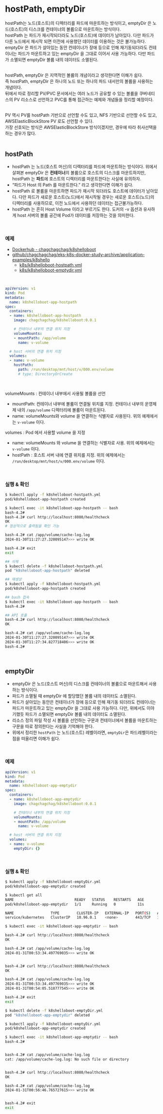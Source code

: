 
# hostPath, emptyDir
hostPath는 노드(호스트)의 디렉터리를 파드에 마운트하는 방식이고, emptyDir 은 노드(호스트)의 디스크를 컨테이너의 볼륨으로 마운트하는 방식이다.<br/>
hostPath 는 파드가 재시작되더라도 노드(호스트)에 데이터가 남아있다. 다만 파드가 다른 노드에서 재시작 되면 이전에 사용했던 데이터를 이용하는 것은 불가능하다.<br/>
emptyDir 은 파드가 살아있는 동안 컨테이너가 장애 등으로 인해 재기동되더라도 컨테이너는 파드가 마운트하고 있는 emptyDir 을 그대로 이어서 사용 가능하다. 다만 파드가 소멸되면 emptyDir 볼륨 내의 데이터도 소멸된다.<br/>
<br/>

hostPath, emptyDir 은 지역적인 볼륨의 개념이라고 생각한다면 이해가 쉽다.<br/> 
즉 hostPath, emptyDir 은 하나의 노드 또는 하나의 파드 내서만의 볼륨을 사용하는 개념이다.<br/>
뒤에서 따로 정리할 PV/PVC 문서에서는 여러 노드가 공유할 수 있는 볼륨을 쿠버네티스의 PV 리소스로 선언하고 PVC를 통해 접근하는 예제와 개념들을 정리할 예정이다.<br/>
<br/>

PV 역시 PV를 hostPath 기반으로 선언할 수도 있고, NFS 기반으로 선언할 수도 있고, AWSElasticBlockStore PV 로도 선언할 수 있다.<br/>
가장 선호되는 방식은 AWSElasticBlockStore 방식이겠지만, 경우에 따라 취사선택을 하는 경우가 많다.<br/>
<br/>

## hostPath
- hostPath 는 노드(호스트 머신)의 디렉터리를 파드에 마운트하는 방식이다. 위에서 살펴본 emptyDir 은 **컨테이너**의 볼륨으로 호스트의 디스크를 마운트하지만, hostPath 는 **파드**에 호스트의 디렉터리를 마운트한다는 사실에 유의하자.
- “파드가 Host 의 Path 를 마운트한다.” 라고 생각한다면 이해가 쉽다.
- hostPath 로 볼륨을 마운트하면 파드가 재시작 되더라도 호스트에 데이터가 남아있다. 다만 파드가 새로운 호스트(노드)에서 재시작될 경우는 새로운 호스트(노드)의 디렉터리를 사용하므로, 이전 노드에서 사용하던 데이터는 접근불가능하다.
- hostPath 는 흔히 Host Volume 이라고 부르기도 한다. 도커의 -v 옵션과 유사하게 host 서버의 볼륨 공간에 Pod가 데이터를 저장하는 것을 의미한다.
<br/>

### 예제
- [Dockerhub - chagchagchag/k8shelloboot](https://hub.docker.com/repository/docker/chagchagchag/k8shelloboot/general)
- [github/chagchagchag/eks-k8s-docker-study-archive/application-examples/k8shello](https://github.com/chagchagchag/eks-k8s-docker-study-archive/tree/main/application-examples/k8shello)
  - [k8s/k8shelloboot-hostpath.yml](https://github.com/chagchagchag/eks-k8s-docker-study-archive/blob/main/application-examples/k8shello/k8s/k8shelloboot-hostpath.yml)
  - [k8s/k8shelloboot-emptydir.yml](https://github.com/chagchagchag/eks-k8s-docker-study-archive/blob/main/application-examples/k8shello/k8s/k8shelloboot-emptydir.yml)
<br/>

```yaml filename="k8shelloboot-hostpath.yml" {3} copy
apiVersion: v1
kind: Pod
metadata:
  name: k8shelloboot-app-hostpath
spec:
  containers:
  - name: k8shelloboot-app-hostpath
    image: chagchagchag/k8shelloboot:0.0.1

    # 컨테이너 내부의 연결 위치 지정
    volumeMounts:
    - mountPath: /app/volume
      name: v-volume

  # host 서버의 연결 위치 지정
  volumes:
  - name: v-volume
    hostPath:
      path: /run/desktop/mnt/host/v/000.env/volume
      # type: DirectoryOrCreate
```
<br/>

volumeMounts : 컨테이너 내부에서 사용될 볼륨을 선언

- mountPath: 컨테이너 내부에 볼륨이 연결될 위치를 지정. 컨테이너 내부의 운영체제 내의 `/app/volume` 디렉터리에 볼륨이 마운트된다.
- name: volumeMounts와 volume 을 연결하는 식별자로 사용된다. 위의 예제에서는 `v-volume` 이다.

volumes : Pod 에서 사용할 volume 을 지정

- name: volumeMounts 와 volume 을 연결하는 식별자로 사용. 위의 예제에서는 `v-volume` 이다.
- hostPath : 호스트 서버 내에 연결 위치를 지정. 위의 예제에서는 `/run/desktop/mnt/host/v/000.env/volume` 이다.
<br/>

### 실행 & 확인
```bash filename="bash" {3} copy
$ kubectl apply -f k8shelloboot-hostpath.yml
pod/k8shelloboot-app-hostpath created

$ kubectl exec -it k8shelloboot-app-hostpath -- bash
bash-4.2#
bash-4.2# curl http://localhost:8080/healthcheck
OK
# 정상적으로 출력됨을 확인 가능

bash-4.2# cat /app/volume/cache-log.log
2024-01-30T11:27:27.320095147>>> write OK

bash-4.2# exit
exit

## 삭제
$ kubectl delete -f k8shelloboot-hostpath.yml
pod "k8shelloboot-app-hostpath" deleted

## 재생성
$ kubectl apply -f k8shelloboot-hostpath.yml
pod/k8shelloboot-app-hostpath created

## bash 접속
$ kubectl exec -it k8shelloboot-app-hostpath -- bash
bash-4.2#

## API 호출
bash-4.2# curl http://localhost:8080/healthcheck
OK

bash-4.2# cat /app/volume/cache-log.log
2024-01-30T11:27:27.320095147>>> write OK
2024-01-30T11:27:34.827718406>>> write OK
bash-4.2#
```
<br/>

## emptyDir
- emptyDir 은 노드(호스트 머신)의 디스크를 컨테이너의 볼륨으로 마운트해서 사용하는 방식이다.
- 파드가 소멸될 때 emptyDir 에 할당했던 볼륨 내의 데이터도 소멸된다.
- 파드가 살아있는 동안은 컨테이너가 장애 등으로 인해 재기동 되더라도 컨테이너는 파드가 마운트하고 있는 emptyDir 을 그대로 사용 가능하다. 다만, 위에서도 이야기했듯 파드가 소멸되면 emptyDir 볼륨 내의 데이터도 소멸된다.
- 리소스 정의 파일 작성 시 볼륨을 선언하는 구문과 컨테이너에서 볼륨을 마운트하는 구문을 따로 정의한다는 사실을 기억해야 한다.
- 위에서 정리한 `hostPath` 는 노드(호스트) 레벨이라면, `emptyDir`은 파드레벨이라는 점을 떠올리면 이해가 쉽다.
<br/>

### 예제
```yaml filename="k8shelloboot-emptyDir.yml" {3} copy
apiVersion: v1
kind: Pod
metadata:
  name: k8shelloboot-app-emptydir
spec:
  containers:
  - name: k8shelloboot-app-emptydir
    image: chagchagchag/k8shelloboot:0.0.1

    # 컨테이너 내부의 연결 위치 지정
    volumeMounts:
    - mountPath: /app/volume
      name: v-volume

  # host 서버의 연결 위치 지정
  volumes:
  - name: v-volume
    emptyDir: {}
```
<br/>

### 실행 & 확인 
```bash filename="bash" {3} copy
$ kubectl apply -f k8shelloboot-emptyDir.yml
pod/k8shelloboot-app-emptydir created

$ kubectl get all
NAME                            READY   STATUS    RESTARTS   AGE
pod/k8shelloboot-app-emptydir   1/1     Running   0          11s

NAME                 TYPE        CLUSTER-IP   EXTERNAL-IP   PORT(S)   AGE
service/kubernetes   ClusterIP   10.96.0.1    <none>        443/TCP   13h

$ kubectl exec -it k8shelloboot-app-emptydir -- bash

bash-4.2# curl http://localhost:8080/healthcheck
OK

bash-4.2# cat /app/volume/cache-log.log
2024-01-31T00:53:34.497769035>>> write OK


bash-4.2# curl http://localhost:8080/healthcheck
OK

bash-4.2# cat /app/volume/cache-log.log
2024-01-31T00:53:34.497769035>>> write OK
2024-01-31T00:54:05.518777545>>> write OK

bash-4.2# exit
exit

$ kubectl delete -f k8shelloboot-emptyDir.yml
pod "k8shelloboot-app-emptydir" deleted

$ kubectl apply -f k8shelloboot-emptyDir.yml
pod/k8shelloboot-app-emptydir created

$ kubectl exec -it k8shelloboot-app-emptydir -- bash
bash-4.2#


bash-4.2# cat /app/volume/cache-log.log
cat: /app/volume/cache-log.log: No such file or directory


bash-4.2# curl http://localhost:8080/healthcheck
OK

bash-4.2# cat /app/volume/cache-log.log
2024-01-31T00:56:46.765727615>>> write OK


bash-4.2# exit
exit
```
<br/>

